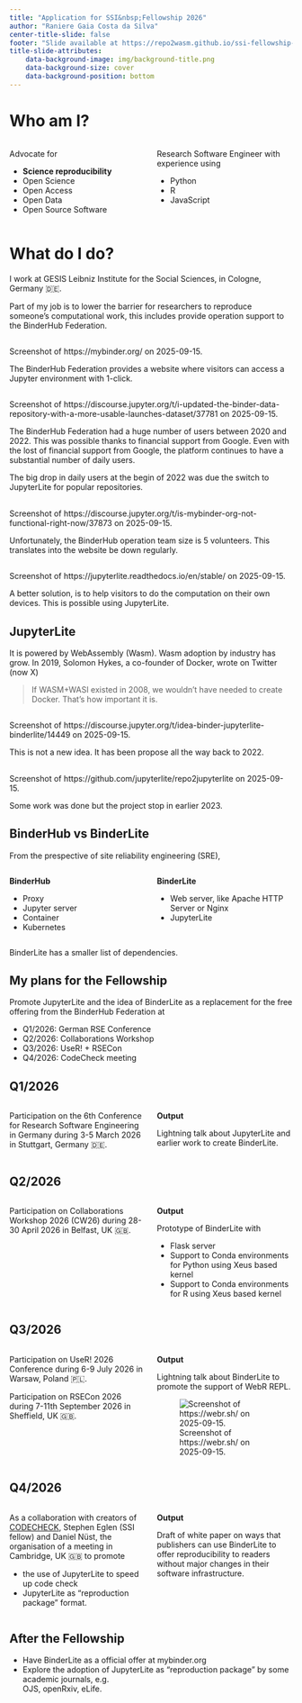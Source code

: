 ```yaml
---
title: "Application for SSI&nbsp;Fellowship 2026"
author: "Raniere Gaia Costa da Silva"
center-title-slide: false
footer: "Slide available at https://repo2wasm.github.io/ssi-fellowship-2026-cohort/"
title-slide-attributes:
    data-background-image: img/background-title.png
    data-background-size: cover
    data-background-position: bottom
---
```


# Who am I?

:::: {.columns}

::: {.column width="50%"}
Advocate for

- **Science reproducibility**
- Open Science
- Open Access
- Open Data
- Open Source Software
:::

::: {.column width="50%"}
Research Software Engineer with experience using

- Python
- R
- JavaScript
:::

::::

# What do I do?

I work at GESIS Leibniz Institute for the Social Sciences, in Cologne, Germany 🇩🇪.

Part of my job is to lower the barrier for researchers to reproduce someone's computational work, this includes provide operation support to the BinderHub Federation.

## {background-image="./img/mybinder.org.png" background-size="cover" background-position="top"}

::: aside
Screenshot of https://mybinder.org/ on 2025-09-15.
:::

::: {.notes}
The BinderHub Federation provides a website where visitors can access a Jupyter environment with 1-click.
:::

## {background-image="./img/mybinder-launches.png" background-size="cover" background-position="top"}

::: aside
Screenshot of https://discourse.jupyter.org/t/i-updated-the-binder-data-repository-with-a-more-usable-launches-dataset/37781 on 2025-09-15.
:::

::: {.notes}
The BinderHub Federation had a huge number of users between 2020 and 2022. This was possible thanks to financial support from Google. Even with the lost of financial support from Google, the platform continues to have a substantial number of daily users.

The big drop in daily users at the begin of 2022 was due the switch to JupyterLite for popular repositories.
:::

## {background-image="./img/discourse.jupyter.org.png" background-size="cover" background-position="top"}

::: aside
Screenshot of https://discourse.jupyter.org/t/is-mybinder-org-not-functional-right-now/37873 on 2025-09-15.
:::

::: {.notes}
Unfortunately, the BinderHub operation team size is 5 volunteers. This translates into the website be down regularly.
:::

## {background-image="./img/jupyterlite.png" background-size="cover" background-position="top"}

::: aside
Screenshot of https://jupyterlite.readthedocs.io/en/stable/ on 2025-09-15.
:::

::: {.notes}
A better solution, is to help visitors to do the computation on their own devices. This is possible using JupyterLite.
:::

## JupyterLite

It is powered by WebAssembly (Wasm). Wasm adoption by industry has grow. In 2019, Solomon Hykes, a co-founder of Docker, wrote on Twitter (now X)

> If WASM+WASI existed in 2008, we wouldn't have needed to create Docker. That's how important it is.

## {background-image="./img/binderlite.png" background-size="cover" background-position="top"}

::: aside
Screenshot of https://discourse.jupyter.org/t/idea-binder-jupyterlite-binderlite/14449 on 2025-09-15.
:::

::: {.notes}
This is not a new idea. It has been propose all the way back to 2022.
:::

## {background-image="./img/repo2jupyterlite.png" background-size="cover" background-position="top"}

::: aside
Screenshot of https://github.com/jupyterlite/repo2jupyterlite on 2025-09-15.
:::

::: {.notes}
Some work was done but the project stop in earlier 2023.
:::

## BinderHub vs BinderLite

From the prespective of site reliability engineering (SRE),

:::: {.columns}

::: {.column width="50%"}
**BinderHub**

- Proxy
- Jupyter server
- Container
- Kubernetes
:::

::: {.column width="50%"}
**BinderLite**

- Web server, like  Apache HTTP Server or Nginx
- JupyterLite
:::

::::

::: {.notes}
BinderLite has a smaller list of dependencies.
:::

## My plans for the Fellowship

Promote JupyterLite and the idea of BinderLite as a replacement for the free offering from the BinderHub Federation at

- Q1/2026: German RSE Conference
- Q2/2026: Collaborations Workshop
- Q3/2026: UseR! + RSECon
- Q4/2026: CodeCheck meeting

## Q1/2026

:::: {.columns}

::: {.column width="50%"}
Participation on the 6th Conference for Research Software Engineering in Germany
during 3-5 March 2026
in Stuttgart, Germany 🇩🇪.
:::

::: {.column width="50%"}
**Output**

Lightning talk about JupyterLite and earlier work to create BinderLite.
:::

::::

## Q2/2026

:::: {.columns}

::: {.column width="50%"}
Participation on Collaborations Workshop 2026 (CW26)
during 28-30 April 2026
in Belfast, UK 🇬🇧.
:::

::: {.column width="50%"}
**Output**

Prototype of BinderLite with

- Flask server
- Support to Conda environments for Python using Xeus based kernel
- Support to Conda environments for R using Xeus based kernel
:::

::::

## Q3/2026

:::: {.columns}

::: {.column width="50%"}
Participation on UseR! 2026 Conference
during 6-9 July 2026
in Warsaw, Poland 🇵🇱.

Participation on RSECon 2026
during 7-11th September 2026
in Sheffield, UK 🇬🇧.
:::

::: {.column width="50%"}
**Output**

Lightning talk about BinderLite to promote the support of WebR REPL.

![Screenshot of https://webr.sh/ on 2025-09-15.](img/webr-repl.png)
:::

::::

## Q4/2026

:::: {.columns}

::: {.column width="50%"}
As a collaboration with creators of [CODECHECK](https://codecheck.org.uk/), Stephen Eglen (SSI fellow) and Daniel Nüst, the organisation of a meeting in Cambridge, UK 🇬🇧 to promote

- the use of JupyterLite to speed up code check
- JupyterLite as "reproduction package" format.
:::

::: {.column width="50%"}
**Output**

Draft of white paper on ways that publishers can use BinderLite to offer reproducibility to readers without major changes in their software infrastructure.
:::

::::

## After the Fellowship {background-image="./img/background-after-fellowship.png" background-size="cover" background-position="top"}

- Have BinderLite as a official offer at mybinder.org
- Explore the adoption of JupyterLite as "reproduction package" by some academic journals, e.g. <br> OJS, openRxiv, eLife.


